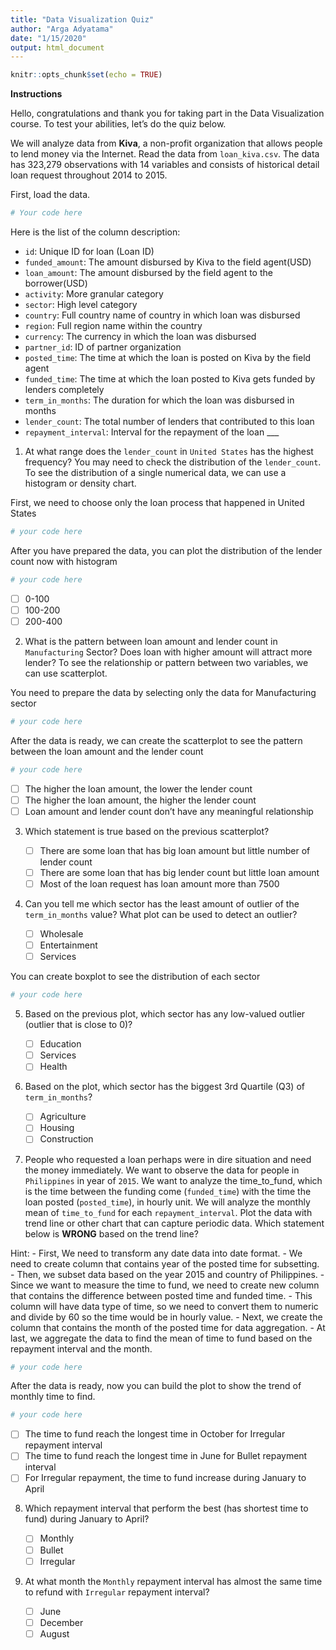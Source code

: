 ---
title: "Data Visualization Quiz"
author: "Arga Adyatama"
date: "1/15/2020"
output: html_document
---

```{r setup, include=FALSE}
knitr::opts_chunk$set(echo = TRUE)
```

**Instructions**

Hello, congratulations and thank you for taking part in the Data Visualization course. To test your abilities, let's do the quiz below.
 
We will analyze data from **Kiva**, a non-profit organization that allows people to lend money via the Internet. Read the data from `loan_kiva.csv`. The data has 323,279 observations with 14 variables and consists of historical detail loan request throughout 2014 to 2015. 

First, load the data.

```{r}
# Your code here
```

Here is the list of the column description:

* `id`: Unique ID for loan (Loan ID)
* `funded_amount`: The amount disbursed by Kiva to the field agent(USD)
* `loan_amount`: The amount disbursed by the field agent to the borrower(USD)
* `activity`: More granular category
* `sector`: High level category
* `country`: Full country name of country in which loan was disbursed
* `region`: Full region name within the country
* `currency`: The currency in which the loan was disbursed
* `partner_id`: ID of partner organization
* `posted_time`: The time at which the loan is posted on Kiva by the field agent
* `funded_time`: The time at which the loan posted to Kiva gets funded by lenders completely
* `term_in_months`: The duration for which the loan was disbursed in months
* `lender_count`: The total number of lenders that contributed to this loan
* `repayment_interval`: Interval for the repayment of the loan
___

1. At what range does the `lender_count` in `United States` has the highest frequency? You may need to check the distribution of the `lender_count`. To see the distribution of a single numerical data, we can use a histogram or density chart.

First, we need to choose only the loan process that happened in United States
```{r}
# your code here
```

After you have prepared the data, you can plot the distribution of the lender count now with histogram
```{r}
# your code here
```

   - [ ] 0-100
   - [ ] 100-200
   - [ ] 200-400

   
2. What is the pattern between loan amount and lender count in `Manufacturing` Sector? Does loan with higher amount will attract more lender? To see the relationship or pattern between two variables, we can use scatterplot.

You need to prepare the data by selecting only the data for Manufacturing sector
```{r}
# your code here
```

After the data is ready, we can create the scatterplot to see the pattern between the loan amount and the lender count
```{r}
# your code here
```

   - [ ] The higher the loan amount, the lower the lender count
   - [ ] The higher the loan amount, the higher the lender count
   - [ ] Loan amount and lender count don't have any meaningful relationship


3. Which statement is true based on the previous scatterplot?

   - [ ] There are some loan that has big loan amount but little number of lender count
   - [ ] There are some loan that has big lender count but little loan amount
   - [ ] Most of the loan request has loan amount more than 7500


4. Can you tell me which sector has the least amount of outlier of the `term_in_months` value? What plot can be used to detect an outlier? 

   - [ ] Wholesale
   - [ ] Entertainment
   - [ ] Services

You can create boxplot to see the distribution of each sector
```{r}
# your code here
```


5. Based on the previous plot, which sector has any low-valued outlier (outlier that is close to 0)? 

   - [ ] Education
   - [ ] Services
   - [ ] Health


6. Based on the plot, which sector has the biggest 3rd Quartile (Q3) of `term_in_months`? 

   - [ ] Agriculture
   - [ ] Housing
   - [ ] Construction


7. People who requested a loan perhaps were in dire situation and need the money immediately. We want to observe the data for people in `Philippines` in year of `2015`. We want to analyze the time_to_fund, which is the time between the funding come (`funded_time`) with the time the loan posted (`posted_time`), in hourly unit.  We will analyze the monthly mean of `time_to_fund` for each `repayment_interval`. Plot the data with trend line or other chart that can capture periodic data. Which statement below is **WRONG** based on the trend line?

Hint: 
- First, We need to transform any date data into date format. 
- We need to create column that contains year of the posted time for subsetting.  
- Then, we subset data based on the year 2015 and country of Philippines. 
- Since we want to measure the time to fund, we need to create new column that contains the difference between posted time and funded time. 
- This column will have data type of time, so we need to convert them to numeric and divide by 60 so the time would be in hourly value. 
- Next, we create the column that contains the month of the posted time for data aggregation. 
- At last, we aggregate the data to find the mean of time to fund based on the repayment interval and the month. 

```{r}
# your code here
```

After the data is ready, now you can build the plot to show the trend of monthly time to find.

```{r}
# your code here
```


   - [ ] The time to fund reach the longest time in October for Irregular repayment interval
   - [ ] The time to fund reach the longest time in June for Bullet repayment interval
   - [ ] For Irregular repayment, the time to fund increase during January to April


8. Which repayment interval that perform the best (has shortest time to fund) during January to April?

   - [ ] Monthly
   - [ ] Bullet
   - [ ] Irregular
   
   
9. At what month the `Monthly` repayment interval has almost the same time to refund with `Irregular` repayment interval?

   - [ ] June
   - [ ] December
   - [ ] August
   
   